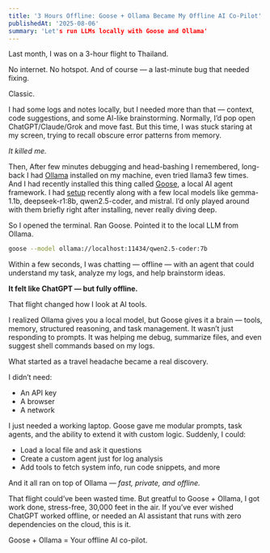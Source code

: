 ```yaml
---
title: '3 Hours Offline: Goose + Ollama Became My Offline AI Co-Pilot'
publishedAt: '2025-08-06'
summary: 'Let's run LLMs locally with Goose and Ollama'
---
```


Last month, I was on a 3-hour flight to Thailand.

No internet.
No hotspot.
And of course — a last-minute bug that needed fixing.

Classic.

I had some logs and notes locally, but I needed more than that — context, code suggestions, and some AI-like brainstorming. Normally, I’d pop open ChatGPT/Claude/Grok and move fast. But this time, I was stuck staring at my screen, trying to recall obscure error patterns from memory.

_It killed me._

Then, After few minutes debugging and head-bashing I remembered, long-back I had [Ollama](https://ollama.com/) installed on my machine, even tried llama3 few times. And I had recently installed this thing called [Goose](https://block.github.io/goose/), a local AI agent framework. I had [setup](https://block.github.io/goose/docs/getting-started/providers#local-llms) recently along with a few local models like gemma-1.1b, deepseek-r1:8b, qwen2.5-coder, and mistral. I’d only played around with them briefly right after installing, never really diving deep.

So I opened the terminal.
Ran Goose.
Pointed it to the local LLM from Ollama.

```sh
goose --model ollama://localhost:11434/qwen2.5-coder:7b
```

Within a few seconds, I was chatting — offline — with an agent that could understand my task, analyze my logs, and help brainstorm ideas.

<b> It felt like ChatGPT — but fully offline. </b>

That flight changed how I look at AI tools.

I realized Ollama gives you a local model, but Goose gives it a brain — tools, memory, structured reasoning, and task management. It wasn’t just responding to prompts. It was helping me debug, summarize files, and even suggest shell commands based on my logs.

What started as a travel headache became a real discovery.


I didn’t need:

- An API key
- A browser
- A network

I just needed a working laptop. Goose gave me modular prompts, task agents, and the ability to extend it with custom logic. Suddenly, I could:

- Load a local file and ask it questions
- Create a custom agent just for log analysis
- Add tools to fetch system info, run code snippets, and more

And it all ran on top of Ollama — <i> fast, private, and offline. </i>


That flight could’ve been wasted time. But greatful to Goose + Ollama, I got work done, stress-free, 30,000 feet in the air. If you’ve ever wished ChatGPT worked offline, or needed an AI assistant that runs with zero dependencies on the cloud, this is it.

Goose + Ollama = Your offline AI co-pilot.


